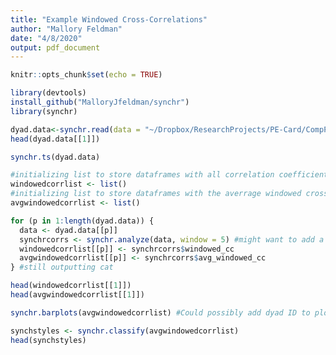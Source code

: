 ```yaml
---
title: "Example Windowed Cross-Correlations"
author: "Mallory Feldman"
date: "4/8/2020"
output: pdf_document
---
```


```r
knitr::opts_chunk$set(echo = TRUE)
```

```r
library(devtools)
install_github("MalloryJfeldman/synchr")
library(synchr)
```

```r
dyad.data<-synchr.read(data = "~/Dropbox/ResearchProjects/PE-Card/CompPsychProject/Data/IBI_Series")
head(dyad.data[[1]])
```

```r
synchr.ts(dyad.data)
```

```r
#initializing list to store dataframes with all correlation coefficients from windowed cross-correlations (by dyad)
windowedcorrlist <- list()
#initializing list to store dataframes with the averrage windowed cross-correlations (by dyad)
avgwindowedcorrlist <- list()

for (p in 1:length(dyad.data)) {
  data <- dyad.data[[p]]
  synchrcorrs <- synchr.analyze(data, window = 5) #might want to add a verbose function
  windowedcorrlist[[p]] <- synchrcorrs$windowed_cc
  avgwindowedcorrlist[[p]] <- synchrcorrs$avg_windowed_cc
} #still outputting cat

head(windowedcorrlist[[1]])
head(avgwindowedcorrlist[[1]])
```

```r
synchr.barplots(avgwindowedcorrlist) #Could possibly add dyad ID to plot titles
```

```r
synchstyles <- synchr.classify(avgwindowedcorrlist)
head(synchstyles)
```

